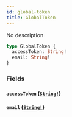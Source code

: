```yaml
---
id: global-token
title: GlobalToken
---
```


No description

```graphql
type GlobalToken {
  accessToken: String!
  email: String!
}
```

### Fields

#### `accessToken` ([`String!`](/graphql/scalars/string))

#### `email` ([`String!`](/graphql/scalars/string))

